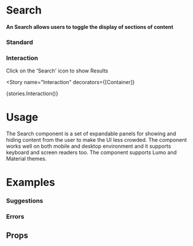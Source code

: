 
<Meta title="Data Entry|Search" component={Search}/>

# Search

#### An Search allows users to toggle the display of sections of content

### Standard

<Preview withToolbar>
  <Story name="Standard">
     <Search
      id="Search_Standard"
      placeholder="Search Location"
    />
  </Story>
</Preview>

### Interaction
Click on the 'Search' icon to show Results

<Story
  name="Interaction"
  decorators={[Container]}
>
  {stories.Interaction()}
</Story>

# Usage

The Search component is a set of expandable panels for showing and hiding content from the user to make the UI less crowded. The component works well on both mobile and desktop environment and it supports keyboard and screen readers too. The component supports Lumo and Material themes.

# Examples

### Suggestions

<Preview>
  <Story
    name="Suggestions"
    decorators={[Container]}
  >
    <Search
      id="Suggestions"
      placeholder="Search Location"
      results={[
        {
          title: "White House",
          description: "123 Malibu Drive, CA 92660",
        },
        {
          title: "Orange House",
          description: "1224 Malibu Drive, CA 92660",
        },
        {
          title: "Red House",
          description: "123 Malibu Drive, CA 92660",
        },
      ]}
    />
  </Story>
</Preview>

<Preview>
  <Story
    name="Suggestions ( max )"
    decorators={[Container]}
  >
    <Search
      id="Suggestions_More"
      placeholder="Search Location"
      results={[
        {
          title: "White House",
          description: "123 Malibu Drive, CA 92660",
        },
        {
          title: "Orange House",
          description: "1224 Malibu Drive, CA 92660",
        },
        {
          title: "Red House",
          description: "123 Malibu Drive, CA 92660",
        },
        {
          title: "Green House",
          description: "123 Malibu Drive, CA 92660",
        },
        {
          title: "Black House",
          description: "123 Malibu Drive, CA 92660",
        },
        {
          title: "Blue House",
          description: "123 Malibu Drive, CA 92660",
        },
        {
          title: "Address",
          description: "123 Malibu Drive, CA 92660",
        },
        {
          title: "APN",
          description: "123 Malibu Drive, CA 92660",
        },
        {
          title: "Owner",
          description: "123 Malibu Drive, CA 92660",
        },
        {
          title: "Address",
          description: "123 Malibu Drive, CA 92660",
        },
        {
          title: "Address",
          description: "123 Malibu Drive, CA 92660",
        },
        {
          title: "APN",
          description: "123 Malibu Drive, CA 92660",
        },
        {
          title: "Owner",
          description: "123 Malibu Drive, CA 92660",
        },
        {
          title: "Address",
          description: "123 Malibu Drive, CA 92660",
        }
      ]}
    />
  </Story>
</Preview>

### Errors

<Preview>
  <Story name="Offline" decorators={[ContainerSmall]}>
    <Search id="Search_Offline" placeholder="Search Location" error="offline" />
  </Story>
</Preview>

<Preview>
  <Story name="Connection" decorators={[ContainerSmall]}>
    <Search id="Search_BadConnection" placeholder="Search Location" error="connection" />
  </Story>
</Preview>

## Props

<Props of={Search} />
